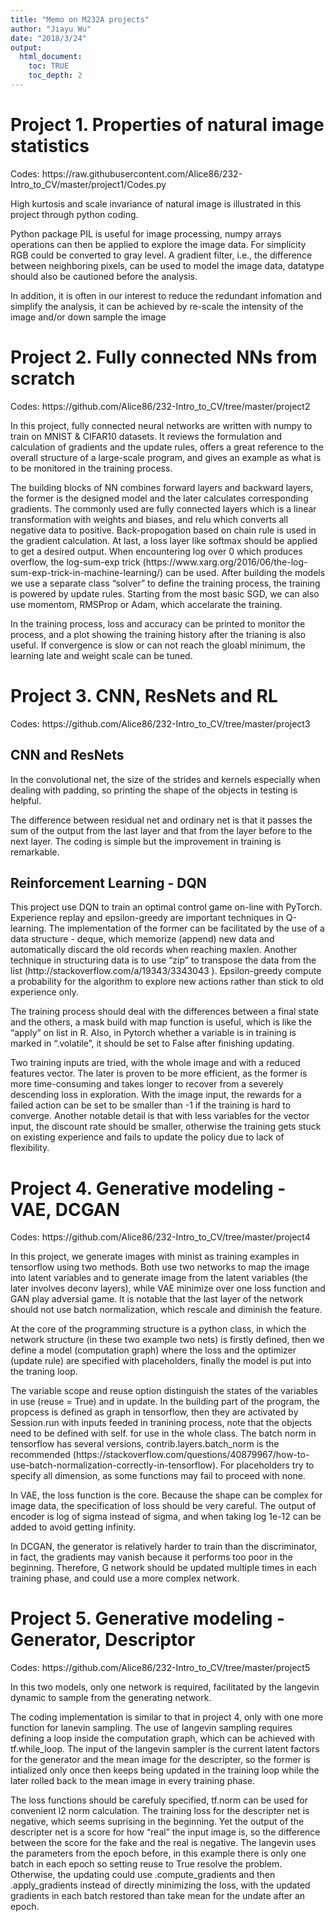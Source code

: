 ```yaml
---
title: "Memo on M232A projects"
author: "Jiayu Wu"
date: "2018/3/24"
output:
  html_document:
    toc: TRUE
    toc_depth: 2
---
```


# Project 1. Properties of natural image statistics

Codes: https://raw.githubusercontent.com/Alice86/232-Intro_to_CV/master/project1/Codes.py

High kurtosis and scale invariance of natural image is illustrated in this project through python coding. 

Python package PIL is useful for image processing, numpy arrays operations can then be applied to explore the image data. For simplicity RGB could be converted to gray level. A gradient filter, i.e., the difference between neighboring pixels, can be used to model the image data, datatype should also be cautioned before the analysis.

In addition, it is often in our interest to reduce the redundant infomation and simplify the analysis, it can be achieved by re-scale the intensity of the image and/or down sample the image 

# Project 2. Fully connected NNs from scratch

Codes: https://github.com/Alice86/232-Intro_to_CV/tree/master/project2

In this project, fully connected neural networks are written with numpy to train on MNIST & CIFAR10 datasets. It reviews the formulation and calculation of gradients and the update rules,
offers a great reference to the overall structure of a large-scale program, and gives an example as what is to be monitored in the training process.

The building blocks of NN combines forward layers and backward layers, the former is the designed model and the later calculates corresponding gradients. The commonly used are fully connected layers which is a linear transformation with weights and biases, and relu which converts all negative data to positive. Back-propogation based on chain rule is used in the gradient calculation. At last, a loss layer like softmax should be applied to get a desired output. When encountering log over 0 which produces overflow, the log-sum-exp trick (https://www.xarg.org/2016/06/the-log-sum-exp-trick-in-machine-learning/) can be used. After building the models we use a separate class "solver" to define the training process, the training is powered by update rules. Starting from the most basic SGD, we can also use momentom, RMSProp or Adam, which accelarate the training.

In the training process, loss and accuracy can be printed to monitor the process, and a plot showing the training history after the trianing is also useful. If convergence is slow or can not reach the gloabl minimum, the learning late and weight scale can be tuned.

# Project 3. CNN, ResNets and RL

Codes: https://github.com/Alice86/232-Intro_to_CV/tree/master/project3

## CNN and ResNets

In the convolutional net, the size of the strides and kernels especially when dealing with padding, so printing the shape of the objects in testing is helpful. 

The difference between residual net and ordinary net is that it passes the sum of the output from the last layer and that from the layer before to the next layer. The coding is simple but the improvement in training is remarkable.

## Reinforcement Learning - DQN

This project use DQN to train an optimal control game on-line with PyTorch. Experience replay and epsilon-greedy are important techniques in Q-learning. 
The implementation of the former can be facilitated by the use of a data structure - deque, which memorize (append) new data and automatically discard the old records when reaching maxlen. Another technique in structuring data is to use "zip" to transpose the data from the list (http://stackoverflow.com/a/19343/3343043
). Epsilon-greedy compute a probability for the algorithm to explore new actions rather than stick to old experience only.

The training process should deal with the differences between a final state and the others, a mask build with map function is useful, which is like the "apply" on list in R.
Also, in Pytorch whether a variable is in training is marked in ".volatile", it should be set to False after finishing updating.

Two training inputs are tried, with the whole image and with a reduced features vector. The later is proven to be more efficient, as the former is more time-consuming and takes longer to recover from a severely descending loss in exploration. With the image input, the rewards for a failed action can be set to be smaller than -1 if the training is hard to converge. Another notable detail is that with less variables for the vector input, the discount rate \gamma should be smaller, otherwise the training gets stuck on existing experience and fails to update the policy due to lack of flexibility. 

# Project 4. Generative modeling - VAE, DCGAN

Codes: https://github.com/Alice86/232-Intro_to_CV/tree/master/project4

In this project, we generate images with minist as training examples in tensorflow using two methods. Both use two networks to map the image into latent variables and to generate image from the latent variables (the later involves deconv layers), while VAE minimize over one loss function and GAN play adversial game. It is notable that the last layer of the network should not use batch normalization, which rescale and diminish the feature.

At the core of the programming structure is a python class, in which the network structure (in these two example two nets) is firstly defined, then we define a model (computation graph) where the loss and the optimizer (update rule) are specified with placeholders, finally the model is put into the traning loop.

The variable scope and reuse option distinguish the states of the variables in use (reuse = True) and in update. In the building part of the program, the propcess is defined as graph in tensorflow, then they are activated by Session.run with inputs feeded in tranining process, note that the objects need to be defined with self. for use in the whole class. The batch norm in tensorflow has several versions, contrib.layers.batch_norm is the recommended (https://stackoverflow.com/questions/40879967/how-to-use-batch-normalization-correctly-in-tensorflow). For placeholders try to specify all dimension, as some functions may fail to proceed with none. 

In VAE, the loss function is the core. Because the shape can be complex for image data, the specification of loss should be very careful. The output of encoder is log of sigma instead of sigma, and when taking log 1e-12 can be added to avoid getting infinity.

In DCGAN, the generator is relatively harder to train than the discriminator, in fact, the gradients may  vanish because it performs too poor in the beginning. Therefore, G network should be updated multiple times in each training phase, and could use a more complex network. 

# Project 5. Generative modeling - Generator, Descriptor

Codes: https://github.com/Alice86/232-Intro_to_CV/tree/master/project5

In this two models, only one network is required, facilitated by the langevin dynamic to sample from the generating network. 

The coding implementation is similar to that in project 4, only with one more function for lanevin sampling. The use of langevin sampling requires defining a loop inside the computation graph, which can be achieved with tf.while_loop. The input of the langevin sampler is the current latent factors for the generator and the mean image for the descripter, so the former is intialized only once then keeps being updated in the training loop while the later rolled back to the mean image in every training phase. 

The loss functions should be carefuly specified, tf.norm can be used for convenient l2 norm calculation. The training loss for the descripter net is negative, which seems suprising in the beginning. Yet the output of the descripter net is a score for how "real" the input image is, so the difference between the score for the fake and the real is negative. The langevin uses the parameters from the epoch before, in this example there is only one batch in each epoch so setting reuse to True resolve the problem. Otherwise, the updating could use .compute_gradients and then .apply_gradients instead of directly minimizing the loss, with the updated gradients in each batch restored than take mean for the undate after an epoch.
